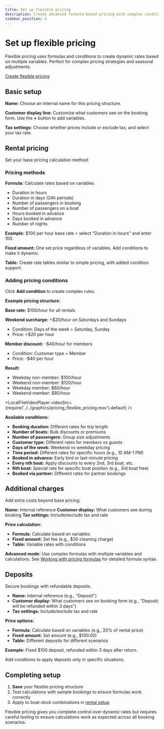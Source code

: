 ```yaml
---
title: Set up flexible pricing
description: Create advanced formula-based pricing with complex conditions and rules
sidebar_position: 4
---
```



# Set up flexible pricing

Flexible pricing uses formulas and conditions to create dynamic rates based on multiple variables. Perfect for complex pricing strategies and seasonal adjustments.

<div class="button-container">
    <a
        href="https://dashboard.letsbook.app/pricing/flexible/add"
        class="button button--primary"
        target="_blank"
        rel="noopener noreferrer"
    >
        Create flexible pricing
    </a>
</div>

## Basic setup

**Name:** Choose an internal name for this pricing structure.

**Customer display line:** Customize what customers see on the booking form. Use the **+** button to add variables.

**Tax settings:** Choose whether prices include or exclude tax, and select your tax rate.

## Rental pricing

Set your base pricing calculation method:

### Pricing methods

**Formula:** Calculate rates based on variables

- Duration in hours
- Duration in days (24h periods)
- Number of passengers in booking
- Number of passengers on a boat
- Hours booked in advance
- Days booked in advance
- Number of nights

**Example:** $100 per hour base rate = select "Duration in hours" and enter 100.

**Fixed amount:** One set price regardless of variables. Add conditions to make it dynamic.

**Table:** Create rate tables similar to simple pricing, with added condition support.

### Adding pricing conditions

Click **Add condition** to create complex rules.

**Example pricing structure:**

**Base rate:** $100/hour for all rentals

**Weekend surcharge:** +$20/hour on Saturdays and Sundays

- Condition: Days of the week = Saturday, Sunday
- Price: +$20 per hour

**Member discount:** -$40/hour for members

- Condition: Customer type = Member
- Price: -$40 per hour

**Result:**

- Weekday non-member: $100/hour
- Weekend non-member: $120/hour
- Weekday member: $60/hour
- Weekend member: $80/hour

<LocalFileVideoPlayer
    videoSrc={require('../../graphics/pricing_flexible_pricing.mov').default}
/>

**Available conditions:**

- **Booking duration:** Different rates for trip length
- **Number of boats:** Bulk discounts or premiums
- **Number of passengers:** Group size adjustments
- **Customer type:** Different rates for members vs guests
- **Days of the week:** Weekend vs weekday pricing
- **Time period:** Different rates for specific hours (e.g., 10 AM-1 PM)
- **Booked in advance:** Early bird or last-minute pricing
- **Every nth boat:** Apply discounts to every 2nd, 3rd boat, etc.
- **Nth boat:** Special rate for specific boat position (e.g., 3rd boat free)
- **Booked via partner:** Different rates for partner bookings

## Additional charges

Add extra costs beyond base pricing:

**Name:** Internal reference
**Customer display:** What customers see during booking
**Tax settings:** Include/exclude tax and rate

**Price calculation:**

- **Formula:** Calculate based on variables
- **Fixed amount:** Set fee (e.g., $30 cleaning charge)
- **Table:** Variable rates with conditions

**Advanced mode:** Use complex formulas with multiple variables and calculations. See [Working with pricing formulas](../../dive-deeper/pricing-formulas) for detailed formula syntax.

## Deposits

Secure bookings with refundable deposits.

- **Name:** Internal reference (e.g., "Deposit")
- **Customer display:** What customers see on booking form (e.g., "Deposit; will be refunded within 3 days")
- **Tax settings:** Include/exclude tax and rate

**Price options:**

- **Formula:** Calculate based on variables (e.g., 20% of rental price)
- **Fixed amount:** Set amount (e.g., $100.00)
- **Table:** Different deposits for different scenarios

**Example:** Fixed $100 deposit, refunded within 3 days after return.

Add conditions to apply deposits only in specific situations.

## Completing setup

1. **Save** your flexible pricing structure
2. Test calculations with sample bookings to ensure formulas work correctly
3. Apply to boat-dock combinations in [rental setup](https://dashboard.letsbook.app/rental-setup)

Flexible pricing gives you complete control over dynamic rates but requires careful testing to ensure calculations work as expected across all booking scenarios.
